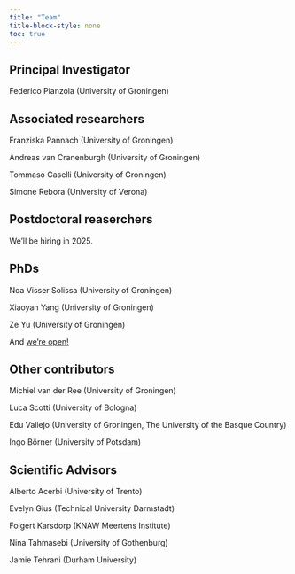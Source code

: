 ```yaml
---
title: "Team"
title-block-style: none
toc: true
---
```


## Principal Investigator

Federico Pianzola (University of Groningen)

## Associated researchers

Franziska Pannach (University of Groningen)

Andreas van Cranenburgh (University of Groningen)

Tommaso Caselli (University of Groningen)

Simone Rebora (University of Verona)

## Postdoctoral reaserchers

We'll be hiring in 2025.

## PhDs

Noa Visser Solissa (University of Groningen)

Xiaoyan Yang (University of Groningen)

Ze Yu (University of Groningen)

And [we're open!](/news/collaborations/)

## Other contributors

Michiel van der Ree (University of Groningen)

Luca Scotti (University of Bologna)

Edu Vallejo (University of Groningen, The University of the Basque Country)

Ingo Börner (University of Potsdam)

## Scientific Advisors

Alberto Acerbi (University of Trento)

Evelyn Gius (Technical University Darmstadt)

Folgert Karsdorp (KNAW Meertens Institute)

Nina Tahmasebi (University of Gothenburg)

Jamie Tehrani (Durham University)

